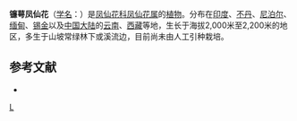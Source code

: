 {{Speciesbox 
| taxon = Impatiens drepanophora
| authority = Hook. f.
}}
'''镰萼凤仙花'''（[[学名|学名]]：{{lang|la|''Impatiens drepanophora''}}）是[[凤仙花科|凤仙花科]][[凤仙花属|凤仙花属]]的[[植物|植物]]。分布在[[印度|印度]]、[[不丹|不丹]]、[[尼泊尔|尼泊尔]]、[[缅甸|缅甸]]、[[锡金|锡金]]以及[[中国大陆|中国大陆]]的[[云南|云南]]、[[西藏|西藏]]等地，生长于海拔2,000米至2,200米的地区，多生于山坡常绿林下或溪流边，目前尚未由人工引种栽培。

== 参考文献 ==
<div class="references-small">
* {{cite web| url =http://www.bioinfo.cn/db05/KmzwSpecies.php?action=view&id=1794| title =镰萼凤仙花| work =《中国高等植物数据库全库》| publisher =中国科学院微生物研究所| author =昆明植物研究所| accessdate =2009-02-22}}{{dead link|date=2018年5月 |bot=InternetArchiveBot |fix-attempted=yes }}
</div>
{{Taxonbar}}

[[Category:凤仙花属|L]]